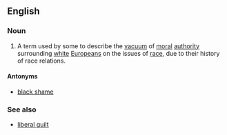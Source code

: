 ==English==
===Noun===
{{en-noun|head=[[white]] [[guilt]]|-}}

# A term used by some to describe the [[vacuum]] of [[moral]] [[authority]] surrounding [[white]] [[Europeans]] on the issues of [[race]], due to their history of race relations.

====Antonyms====
* [[black shame]]

===See also===
* [[liberal guilt]]